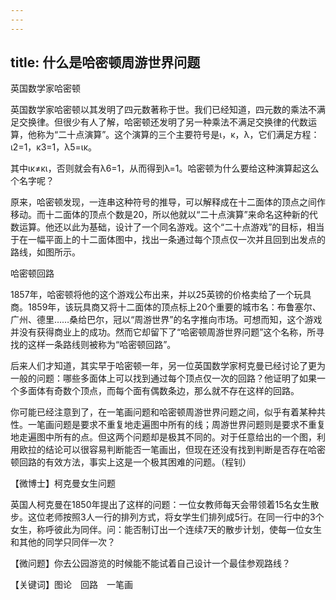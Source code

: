 ```yaml
---
---
---
```

title: 什么是哈密顿周游世界问题
---




英国数学家哈密顿



英国数学家哈密顿以其发明了四元数著称于世。我们已经知道，四元数的乘法不满足交换律。但很少有人了解，哈密顿还发明了另一种乘法不满足交换律的代数运算，他称为“二十点演算”。这个演算的三个主要符号是ι，κ，λ，它们满足方程：ι2=1，κ3=1，λ5=ικ。

其中ικ≠κι，否则就会有λ6=1，从而得到λ=1。哈密顿为什么要给这种演算起这么个名字呢？

原来，哈密顿发现，一连串这种符号的推导，可以解释成在十二面体的顶点之间作移动。而十二面体的顶点个数是20，所以他就以“二十点演算”来命名这种新的代数运算。他还以此为基础，设计了一个同名游戏。这个“二十点游戏”的目标，相当于在一幅平面上的十二面体图中，找出一条通过每个顶点仅一次并且回到出发点的路线，如图所示。

哈密顿回路



1857年，哈密顿将他的这个游戏公布出来，并以25英镑的价格卖给了一个玩具商。1859年，该玩具商又将十二面体的顶点标上20个重要的城市名：布鲁塞尔、广州、德里……桑给巴尔，冠以“周游世界”的名字推向市场。可想而知，这个游戏并没有获得商业上的成功。然而它却留下了“哈密顿周游世界问题”这个名称，所寻找的这样一条路线则被称为“哈密顿回路”。

后来人们才知道，其实早于哈密顿一年，另一位英国数学家柯克曼已经讨论了更为一般的问题：哪些多面体上可以找到通过每个顶点仅一次的回路？他证明了如果一个多面体有奇数个顶点，而每个面有偶数条边，那么就不存在这样的回路。

你可能已经注意到了，在一笔画问题和哈密顿周游世界问题之间，似乎有着某种共性。一笔画问题是要求不重复地走遍图中所有的线；周游世界问题则是要求不重复地走遍图中所有的点。但这两个问题却是极其不同的。对于任意给出的一个图，利用欧拉的结论可以很容易判断能否一笔画出，但现在还没有找到判断是否存在哈密顿回路的有效方法，事实上这是一个极其困难的问题。（程钊）





【微博士】柯克曼女生问题

英国人柯克曼在1850年提出了这样的问题：一位女教师每天会带领着15名女生散步。这位老师按照3人一行的排列方式，将女学生们排列成5行。在同一行中的3个女生，称呼彼此为同伴。问：能否制订出一个连续7天的散步计划，使每一位女生和其他的同学只同伴一次？

【微问题】你去公园游览的时候能不能试着自己设计一个最佳参观路线？

【关键词】图论　回路　一笔画